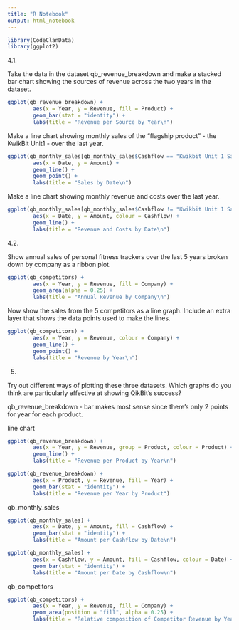 ```yaml
---
title: "R Notebook"
output: html_notebook
---
```


```r
library(CodeClanData)
library(ggplot2)
```

4.1. 

Take the data in the dataset qb_revenue_breakdown and make a stacked bar chart 
showing the sources of revenue across the two years in the dataset.
```r
ggplot(qb_revenue_breakdown) +
        aes(x = Year, y = Revenue, fill = Product) +
        geom_bar(stat = "identity") +
        labs(title = "Revenue per Source by Year\n")
```

Make a line chart showing monthly sales of the “flagship product” - the KwikBit 
Unit1 - over the last year. 
```r
ggplot(qb_monthly_sales[qb_monthly_sales$Cashflow == "Kwikbit Unit 1 Sales", ]) +
        aes(x = Date, y = Amount) +
        geom_line() +
        geom_point() +
        labs(title = "Sales by Date\n")
```

Make a line chart showing monthly revenue and costs over the last year.
```r
ggplot(qb_monthly_sales[qb_monthly_sales$Cashflow != "Kwikbit Unit 1 Sales", ]) +
        aes(x = Date, y = Amount, colour = Cashflow) +
        geom_line() +
        labs(title = "Revenue and Costs by Date\n")
```

4.2.

Show annual sales of personal fitness trackers over the last 5 years broken down
by company as a ribbon plot.
```r
ggplot(qb_competitors) +
        aes(x = Year, y = Revenue, fill = Company) +
        geom_area(alpha = 0.25) +
        labs(title = "Annual Revenue by Company\n")
```

Now show the sales from the 5 competitors as a line graph. Include an extra 
layer that shows the data points used to make the lines.
```r
ggplot(qb_competitors) +
        aes(x = Year, y = Revenue, colour = Company) +
        geom_line() +
        geom_point() +
        labs(title = "Revenue by Year\n")
```

5.

Try out different ways of plotting these three datasets. Which graphs do you 
think are particularly effective at showing QikBit’s success?

qb_revenue_breakdown
- bar makes most sense since there's only 2 points for year for each product.

line chart
```r
ggplot(qb_revenue_breakdown) +
        aes(x = Year, y = Revenue, group = Product, colour = Product) +
        geom_line() +
        labs(title = "Revenue per Product by Year\n")
```

```r
ggplot(qb_revenue_breakdown) +
        aes(x = Product, y = Revenue, fill = Year) +
        geom_bar(stat = "identity") +
        labs(title = "Revenue per Year by Product")
```

qb_monthly_sales

```r
ggplot(qb_monthly_sales) +
        aes(x = Date, y = Amount, fill = Cashflow) +
        geom_bar(stat = "identity") +
        labs(title = "Amount per Cashflow by Date\n")
```

```r
ggplot(qb_monthly_sales) +
        aes(x = Cashflow, y = Amount, fill = Cashflow, colour = Date) +
        geom_bar(stat = "identity") +
        labs(title = "Amount per Date by Cashflow\n")
```

qb_competitors

```r
ggplot(qb_competitors) +
        aes(x = Year, y = Revenue, fill = Company) +
        geom_area(position = "fill", alpha = 0.25) +
        labs(title = "Relative composition of Competitor Revenue by Year\n")
```
